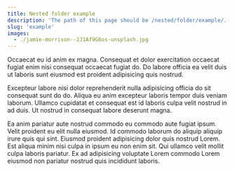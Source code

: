 ```yaml
---
title: Nested folder example
description: 'The path of this page should be /nested/folder/example/.'
slug: 'example'
images:
  - ./jamie-morrison--2J1Af9G6os-unsplash.jpg
---
```


Occaecat eu id anim ex magna. Consequat et dolor exercitation occaecat fugiat
enim nisi consequat occaecat fugiat do. Do labore officia ea velit duis ut
laboris sunt eiusmod est proident adipisicing quis nostrud.

Excepteur labore nisi dolor reprehenderit nulla adipisicing officia do sit
consequat sunt do do. Aliqua eu anim excepteur laboris tempor duis veniam
laborum. Ullamco cupidatat et consequat est id laboris culpa velit nostrud in ad
duis. Ut nostrud in consequat labore deserunt magna.

Ea anim pariatur aute nostrud commodo eu commodo aute fugiat ipsum. Velit
proident eu elit nulla eiusmod. Id commodo laborum do aliquip aliquip irure quis
qui sint. Eiusmod proident adipisicing dolor quis nostrud Lorem. Est aliqua
minim nisi culpa in ipsum eu non enim sit. Qui ullamco velit mollit culpa
laboris pariatur. Ex ad adipisicing voluptate Lorem commodo Lorem eiusmod non
pariatur nostrud quis incididunt laboris.
